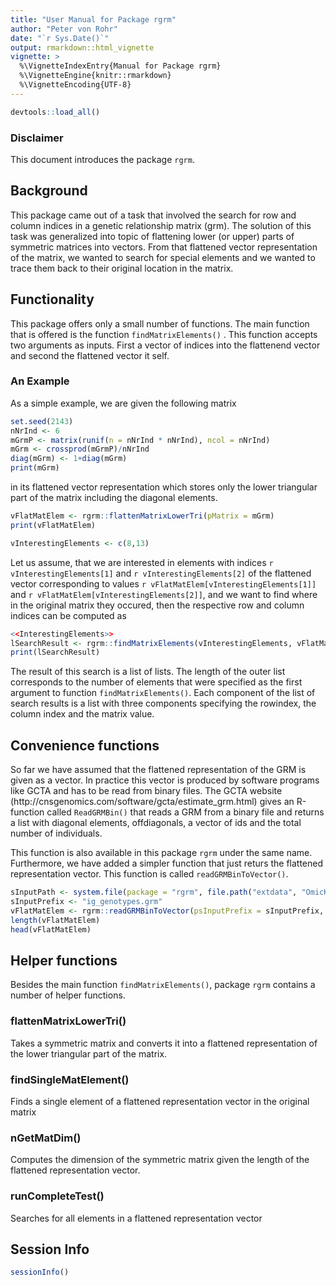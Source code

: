 ```yaml
---
title: "User Manual for Package rgrm"
author: "Peter von Rohr"
date: "`r Sys.Date()`"
output: rmarkdown::html_vignette
vignette: >
  %\VignetteIndexEntry{Manual for Package rgrm}
  %\VignetteEngine{knitr::rmarkdown}
  %\VignetteEncoding{UTF-8}
---
```


```r
devtools::load_all()
```

### Disclaimer
This document introduces the package `rgrm`.


## Background
This package came out of a task that involved the search for row and column indices in a genetic relationship matrix (grm). The solution of this task was generalized into topic of flattening lower (or upper) parts of symmetric matrices into vectors. From that flattened vector representation of the matrix, we wanted to search for special elements and we wanted to trace them back to their original location in the matrix.


## Functionality
This package offers only a small number of functions. The main function that is offered is the function `findMatrixElements()`
. This function accepts two arguments as inputs. First a vector of indices into the flattenend vector and second the flattened vector it self. 

### An Example
As a simple example, we are given the following matrix 

```r
set.seed(2143)
nNrInd <- 6
mGrmP <- matrix(runif(n = nNrInd * nNrInd), ncol = nNrInd)
mGrm <- crossprod(mGrmP)/nNrInd
diag(mGrm) <- 1+diag(mGrm)
print(mGrm)
```

in its flattened vector representation which stores only the lower triangular part of the matrix including the diagonal elements.

```r
vFlatMatElem <- rgrm::flattenMatrixLowerTri(pMatrix = mGrm)
print(vFlatMatElem)
```

```r
vInterestingElements <- c(8,13)
```

Let us assume, that we are interested in elements with indices `r vInterestingElements[1]` and `r vInterestingElements[2]` of the flattened vector corresponding to values `r vFlatMatElem[vInterestingElements[1]]` and `r vFlatMatElem[vInterestingElements[2]]`, and we want to find where in the original matrix they occured, then the respective row and column indices can be computed as

```r
<<InterestingElements>>
lSearchResult <- rgrm::findMatrixElements(vInterestingElements, vFlatMatElem) 
print(lSearchResult)
```

The result of this search is a list of lists. The length of the outer list corresponds to the number of elements that were specified as the first argument to function `findMatrixElements()`. Each component of the list of search results is a list with three components specifying the rowindex, the column index and the matrix value. 

## Convenience functions
So far we have assumed that the flattened representation of the GRM is given as a vector. In practice this vector is produced by software programs like GCTA and has to be read from binary files. The GCTA website (http://cnsgenomics.com/software/gcta/estimate_grm.html) gives an R-function called `ReadGRMBin()` that reads a GRM from a binary file and returns a list with diagonal elements, offdiagonals, a vector of ids and the total number of individuals. 

This function is also available in this package `rgrm` under the same name. Furthermore, we have added a simpler function that just returs the flattened representation vector. This function is called `readGRMBinToVector()`. 

```r
sInputPath <- system.file(package = "rgrm", file.path("extdata", "OmicKriging"))
sInputPrefix <- "ig_genotypes.grm"
vFlatMatElem <- rgrm::readGRMBinToVector(psInputPrefix = sInputPrefix, psInputPath = sInputPath)
length(vFlatMatElem)
head(vFlatMatElem)
```


## Helper functions
Besides the main function `findMatrixElements()`, package `rgrm` contains a number of helper functions. 

### flattenMatrixLowerTri()
Takes a symmetric matrix and converts it into a flattened representation of the lower triangular part of the matrix.

### findSingleMatElement()
Finds a single element of a flattened representation vector in the original matrix

### nGetMatDim()
Computes the dimension of the symmetric matrix given the length of the flattened representation vector.

### runCompleteTest()
Searches for all elements in a flattened representation vector


## Session Info
```r
sessionInfo()
```

